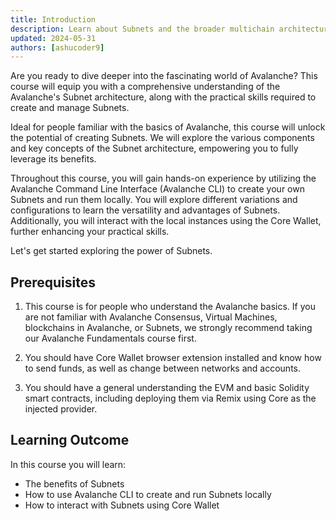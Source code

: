 ```yaml
---
title: Introduction
description: Learn about Subnets and the broader multichain architecture.
updated: 2024-05-31
authors: [ashucoder9]
---
```


Are you ready to dive deeper into the fascinating world of Avalanche? This course will equip you with a comprehensive understanding of the Avalanche's Subnet architecture, along with the practical skills required to create and manage Subnets.

Ideal for people familiar with the basics of Avalanche, this course will unlock the potential of creating Subnets. We will explore the various components and key concepts of the Subnet architecture, empowering you to fully leverage its benefits.

Throughout this course, you will gain hands-on experience by utilizing the Avalanche Command Line Interface (Avalanche CLI) to create your own Subnets and run them locally. You will explore different variations and configurations to learn the versatility and advantages of Subnets. Additionally, you will interact with the local instances using the Core Wallet, further enhancing your practical skills.

Let's get started exploring the power of Subnets.

## Prerequisites

1. This course is for people who understand the Avalanche basics. If you are not familiar with Avalanche Consensus, Virtual Machines, blockchains in Avalanche, or Subnets, we strongly recommend taking our Avalanche Fundamentals course first.

2. You should have Core Wallet browser extension installed and know how to send funds, as well as change between networks and accounts.

3. You should have a general understanding the EVM and basic Solidity smart contracts, including deploying them via Remix using Core as the injected provider.

## Learning Outcome

In this course you will learn:

- The benefits of Subnets
- How to use Avalanche CLI to create and run Subnets locally
- How to interact with Subnets using Core Wallet

